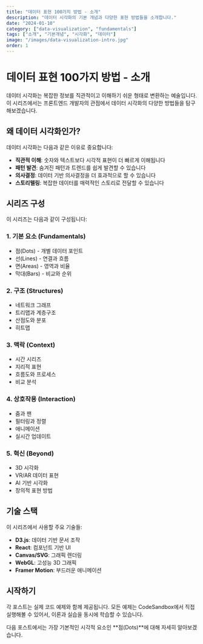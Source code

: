 ```yaml
---
title: "데이터 표현 100가지 방법 - 소개"
description: "데이터 시각화의 기본 개념과 다양한 표현 방법들을 소개합니다."
date: "2024-01-10"
category: ["data-visualization", "fundamentals"]
tags: ["소개", "기본개념", "시각화", "데이터"]
image: "/images/data-visualization-intro.jpg"
order: 1
---
```


# 데이터 표현 100가지 방법 - 소개

데이터 시각화는 복잡한 정보를 직관적이고 이해하기 쉬운 형태로 변환하는 예술입니다. 이 시리즈에서는 프론트엔드 개발자의 관점에서 데이터 시각화의 다양한 방법들을 탐구해보겠습니다.

## 왜 데이터 시각화인가?

데이터 시각화는 다음과 같은 이유로 중요합니다:

- **직관적 이해**: 숫자와 텍스트보다 시각적 표현이 더 빠르게 이해됩니다
- **패턴 발견**: 숨겨진 패턴과 트렌드를 쉽게 발견할 수 있습니다
- **의사결정**: 데이터 기반 의사결정을 더 효과적으로 할 수 있습니다
- **스토리텔링**: 복잡한 데이터를 매력적인 스토리로 전달할 수 있습니다

## 시리즈 구성

이 시리즈는 다음과 같이 구성됩니다:

### 1. 기본 요소 (Fundamentals)

- 점(Dots) - 개별 데이터 포인트
- 선(Lines) - 연결과 흐름
- 면(Areas) - 영역과 비율
- 막대(Bars) - 비교와 순위

### 2. 구조 (Structures)

- 네트워크 그래프
- 트리맵과 계층구조
- 산점도와 분포
- 히트맵

### 3. 맥락 (Context)

- 시간 시리즈
- 지리적 표현
- 흐름도와 프로세스
- 비교 분석

### 4. 상호작용 (Interaction)

- 줌과 팬
- 필터링과 정렬
- 애니메이션
- 실시간 업데이트

### 5. 혁신 (Beyond)

- 3D 시각화
- VR/AR 데이터 표현
- AI 기반 시각화
- 창의적 표현 방법

## 기술 스택

이 시리즈에서 사용할 주요 기술들:

- **D3.js**: 데이터 기반 문서 조작
- **React**: 컴포넌트 기반 UI
- **Canvas/SVG**: 그래픽 렌더링
- **WebGL**: 고성능 3D 그래픽
- **Framer Motion**: 부드러운 애니메이션

## 시작하기

각 포스트는 실제 코드 예제와 함께 제공됩니다. 모든 예제는 CodeSandbox에서 직접 실행해볼 수 있어서, 이론과 실습을 동시에 학습할 수 있습니다.

다음 포스트에서는 가장 기본적인 시각적 요소인 **점(Dots)**에 대해 자세히 알아보겠습니다.
